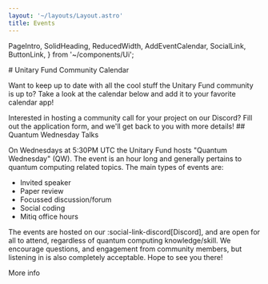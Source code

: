 ```yaml
---
layout: '~/layouts/Layout.astro'
title: Events
---
```


  PageIntro,
  SolidHeading,
  ReducedWidth,
  AddEventCalendar,
  SocialLink,
  ButtonLink,
} from '~/components/Ui';

<PageIntro spacingBelow='small'>
# Unitary Fund Community Calendar

Want to keep up to date with all the cool stuff the Unitary Fund community is up to? Take a look at the calendar below and add it to your favorite calendar app!

</PageIntro>

<AddEventCalendar id="kn360162" />

<ReducedWidth>
  Interested in hosting a community call for your project on our
  <SocialLink name="discord">Discord</SocialLink>? Fill out the application form, and we'll get back
  to you with more details!
</ReducedWidth>

<SolidHeading>
## Quantum Wednesday Talks

</SolidHeading>

<ReducedWidth>

On Wednesdays at 5:30PM UTC the Unitary Fund hosts "Quantum Wednesday" (QW). The event is an hour long and generally pertains to quantum computing related topics. The main types of events are:

- Invited speaker
- Paper review
- Focussed discussion/forum
- Social coding
- Mitiq office hours

The events are hosted on our :social-link-discord[Discord], and are open for all to attend, regardless of quantum computing knowledge/skill. We encourage questions, and engagement from community members, but listening in is also completely acceptable. Hope to see you there!

<ButtonLink url="#">More info</ButtonLink>

</ReducedWidth>

<Events />
